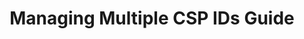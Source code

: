 ---
id: manage-multiple-csp
title: Managing Multiple CSP IDs Guide
sidebar_label: Manage Multiple CSP IDs
slug: /messaging/campaign-management/imports/manage-multiple-csp
description: How to manage multiple CSP IDs and share campaigns to your CSP ID
keywords:
  - bandwidth
  - messaging
  - campaign
  - 10DLC
hide_title: false
image: ../../static/img/bandwidth-logo.png
---